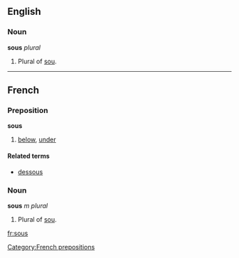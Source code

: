 ==English==
===Noun===
'''sous''' ''plural''

#Plural of [[sou]].

----
==French==
===Preposition===
'''sous'''

#[[below]], [[under]]

====Related terms====
*[[dessous]]

===Noun===
'''sous''' ''m plural''
[[Category:French prepositions]]
#Plural of [[sou#French|sou]].

[[fr:sous]]